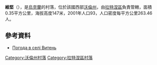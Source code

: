 {{coord|51|51|45|N|24|28|27|E|scale:30000|display=title}}

'''維堅'''（{{lang-uk|Витень}}），是[[烏克蘭|烏克蘭]]的村落，位於該國西部[[沃倫州|沃倫州]]，由[[拉特涅區|拉特涅區]]負責管轄，面積0.35平方公里，海拔高度147米，2001年人口93，人口密度每平方公里263.46人。

==參考資料==
* [http://weather.in.ua/ua/volynskaja/3717 Погода в селі Витень] {{Wayback|url=http://weather.in.ua/ua/volynskaja/3717 |date=20111219104107 }}

[[Category:沃倫州村落|Category:沃倫州村落]]
[[Category:拉特涅區村落|Category:拉特涅區村落]]


{{Volyn-geo-stub}}